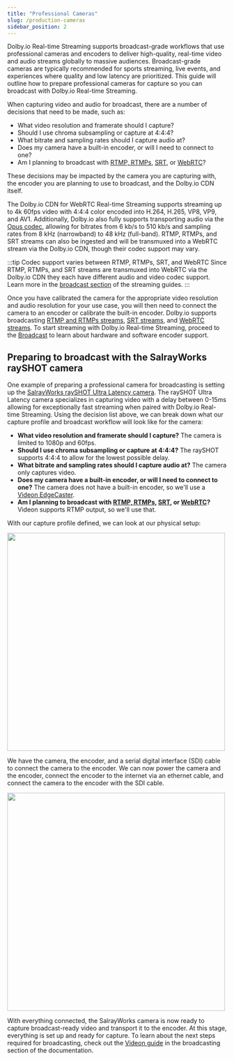 ```yaml
---
title: "Professional Cameras"
slug: /production-cameras
sidebar_position: 2
---
```

Dolby.io Real-time Streaming supports broadcast-grade workflows that use professional cameras and encoders to deliver high-quality, real-time video and audio streams globally to massive audiences. Broadcast-grade cameras are typically recommended for sports streaming, live events, and experiences where quality and low latency are prioritized. This guide will outline how to prepare professional cameras for capture so you can broadcast with Dolby.io Real-time Streaming.

When capturing video and audio for broadcast, there are a number of decisions that need to be made, such as:

- What video resolution and framerate should I capture?
- Should I use chroma subsampling or capture at 4:4:4?
- What bitrate and sampling rates should I capture audio at?
- Does my camera have a built-in encoder, or will I need to connect to one?
- Am I planning to broadcast with [RTMP, RTMPs](/millicast/broadcast/using-rtmp-and-rtmps.mdx), [SRT](/millicast/broadcast/using-srt.mdx), or [WebRTC](/millicast/hardware-encoders/using-osprey-talon-whip-hardware-encoder.md)?

These decisions may be impacted by the camera you are capturing with, the encoder you are planning to use to broadcast, and the Dolby.io CDN itself. 

The Dolby.io CDN for WebRTC Real-time Streaming supports streaming up to 4k 60fps video with 4:4:4 color encoded into H.264, H.265, VP8, VP9, and AV1. Additionally, Dolby.io also fully supports transporting audio via the [Opus codec](https://opus-codec.org/), allowing for bitrates from 6 kb/s to 510 kb/s and sampling rates from 8 kHz (narrowband) to 48 kHz (full-band). RTMP, RTMPs, and SRT streams can also be ingested and will be transmuxed into a WebRTC stream via the Dolby.io CDN, though their codec support may vary.

:::tip Codec support varies between RTMP, RTMPs, SRT, and WebRTC
Since RTMP, RTMPs, and SRT streams are transmuxed into WebRTC via the Dolby.io CDN they each have different audio and video codec support. Learn more in the [broadcast section](/millicast/broadcast/index.mdx) of the streaming guides.
:::

Once you have calibrated the camera for the appropriate video resolution and audio resolution for your use case, you will then need to connect the camera to an encoder or calibrate the built-in encoder. Dolby.io supports broadcasting [RTMP and RTMPs streams](/millicast/broadcast/using-rtmp-and-rtmps.mdx), [SRT streams](/millicast/broadcast/using-srt.mdx), and [WebRTC streams](/millicast/hardware-encoders/using-osprey-talon-whip-hardware-encoder.md). To start streaming with Dolby.io Real-time Streaming, proceed to the [Broadcast](/millicast/broadcast/index.mdx) to learn about hardware and software encoder support.

## Preparing to broadcast with the SalrayWorks raySHOT camera

One example of preparing a professional camera for broadcasting is setting up the [SalrayWorks raySHOT Ultra Latency camera](http://salrayworks.com/eng/bbs/board.php?bo_table=pro_05&wr_id=4). The raySHOT Ultra Latency camera specializes in capturing video with a delay between 0-15ms allowing for exceptionally fast streaming when paired with Dolby.io Real-time Streaming. Using the decision list above, we can break down what our capture profile and broadcast workflow will look like for the camera:

- **What video resolution and framerate should I capture?** The camera is limited to 1080p and 60fps.
- **Should I use chroma subsampling or capture at 4:4:4?** The raySHOT supports 4:4:4 to allow for the lowest possible delay.
- **What bitrate and sampling rates should I capture audio at?** The camera only captures video.
- **Does my camera have a built-in encoder, or will I need to connect to one?** The camera does not have a built-in encoder, so we'll use a [Videon EdgeCaster](/millicast/hardware-encoders/videon.md).
- **Am I planning to broadcast with [RTMP, RTMPs](/millicast/broadcast/using-rtmp-and-rtmps.mdx), [SRT](/millicast/broadcast/using-srt.mdx), or [WebRTC](/millicast/hardware-encoders/using-osprey-talon-whip-hardware-encoder.md)?** Videon supports RTMP output, so we'll use that.

With our capture profile defined, we can look at our physical setup:


<div class="center-container">
    <img src={SalrayworksSetup} width="500" />
</div>

We have the camera, the encoder, and a serial digital interface (SDI) cable to connect the camera to the encoder. We can now power the camera and the encoder, connect the encoder to the internet via an ethernet cable, and connect the camera to the encoder with the SDI cable.


<div class="center-container">
    <img src={SalrayworksReadyToStream} width="500" />
</div>

With everything connected, the SalrayWorks camera is now ready to capture broadcast-ready video and transport it to the encoder. At this stage, everything is set up and ready for capture. To learn about the next steps required for broadcasting, check out the [Videon guide](/millicast/hardware-encoders/videon.md) in the broadcasting section of the documentation.
